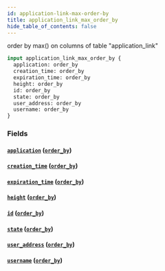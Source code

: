 ```yaml
---
id: application-link-max-order-by
title: application_link_max_order_by
hide_table_of_contents: false
---
```


order by max() on columns of table "application_link"

```graphql
input application_link_max_order_by {
  application: order_by
  creation_time: order_by
  expiration_time: order_by
  height: order_by
  id: order_by
  state: order_by
  user_address: order_by
  username: order_by
}
```

### Fields

#### [`application`](#) ([`order_by`](../enums/order-by))

#### [`creation_time`](#) ([`order_by`](../enums/order-by))

#### [`expiration_time`](#) ([`order_by`](../enums/order-by))

#### [`height`](#) ([`order_by`](../enums/order-by))

#### [`id`](#) ([`order_by`](../enums/order-by))

#### [`state`](#) ([`order_by`](../enums/order-by))

#### [`user_address`](#) ([`order_by`](../enums/order-by))

#### [`username`](#) ([`order_by`](../enums/order-by))
